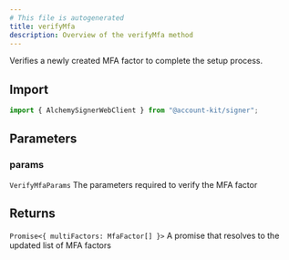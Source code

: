 ```yaml
---
# This file is autogenerated
title: verifyMfa
description: Overview of the verifyMfa method
---
```


Verifies a newly created MFA factor to complete the setup process.

## Import

```ts
import { AlchemySignerWebClient } from "@account-kit/signer";
```

## Parameters

### params

`VerifyMfaParams`
The parameters required to verify the MFA factor

## Returns

`Promise<{ multiFactors: MfaFactor[] }>`
A promise that resolves to the updated list of MFA factors
